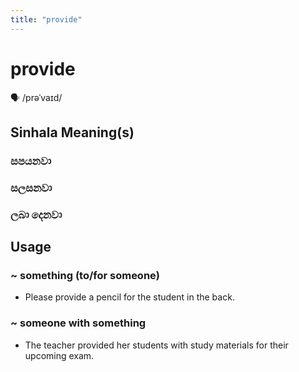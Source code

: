 ```yaml
---
title: "provide"
---
```


# provide

🗣️ /prəˈvaɪd/

## Sinhala Meaning(s)

### සපයනවා
### සලසනවා
### ලබා දෙනවා

## Usage

### ~ something (to/for someone)

- Please provide a pencil for the student in the back. 


### ~ someone with something

- The teacher provided her students with study materials for their upcoming exam.

